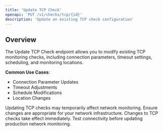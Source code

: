 ```yaml
---
title: 'Update TCP Check'
openapi: 'PUT /v1/checks/tcp/{id}'
description: 'Update an existing TCP check configuration'
---
```


## Overview

The Update TCP Check endpoint allows you to modify existing TCP monitoring checks, including connection parameters, timeout settings, scheduling, and monitoring locations.

**Common Use Cases**:
- Connection Parameter Updates
- Timeout Adjustments
- Schedule Modifications
- Location Changes

<Warning>
Updating TCP checks may temporarily affect network monitoring. Ensure changes are appropriate for your network infrastructure.
</Warning>

<Note>
Changes to TCP checks take effect immediately. Test connectivity before updating production network monitoring.
</Note>